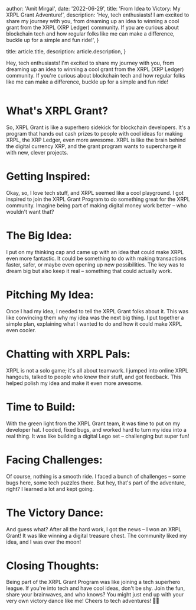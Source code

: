 
  author: 'Amit Mirgal',
  date: '2022-06-29',
  title: 'From Idea to Victory: My XRPL Grant Adventure!',
  description:
    'Hey, tech enthusiasts! I am excited to share my journey with you, from dreaming up an idea to winning a cool grant from the XRPL (XRP Ledger) community. If you are curious about blockchain tech and how regular folks like me can make a difference, buckle up for a simple and fun ride!',
}

  title: article.title,
  description: article.description,
}


Hey, tech enthusiasts! I'm excited to share my journey with you, from dreaming up an idea to winning a cool grant from the XRPL (XRP Ledger) community. If you're curious about blockchain tech and how regular folks like me can make a difference, buckle up for a simple and fun ride!

<Image src={xrplGrant} alt="" />

# What's XRPL Grant?
So, XRPL Grant is like a superhero sidekick for blockchain developers. It's a program that hands out cash prizes to people with cool ideas for making XRPL, the XRP Ledger, even more awesome. XRPL is like the brain behind the digital currency XRP, and the grant program wants to supercharge it with new, clever projects.

# Getting Inspired:
Okay, so, I love tech stuff, and XRPL seemed like a cool playground. I got inspired to join the XRPL Grant Program to do something great for the XRPL community. Imagine being part of making digital money work better – who wouldn't want that?

# The Big Idea:
I put on my thinking cap and came up with an idea that could make XRPL even more fantastic. It could be something to do with making transactions faster, safer, or maybe even opening up new possibilities. The key was to dream big but also keep it real – something that could actually work.

# Pitching My Idea:
Once I had my idea, I needed to tell the XRPL Grant folks about it. This was like convincing them why my idea was the next big thing. I put together a simple plan, explaining what I wanted to do and how it could make XRPL even cooler.

# Chatting with XRPL Pals:
XRPL is not a solo game; it's all about teamwork. I jumped into online XRPL hangouts, talked to people who knew their stuff, and got feedback. This helped polish my idea and make it even more awesome.

# Time to Build:
With the green light from the XRPL Grant team, it was time to put on my developer hat. I coded, fixed bugs, and worked hard to turn my idea into a real thing. It was like building a digital Lego set – challenging but super fun!

# Facing Challenges:
Of course, nothing is a smooth ride. I faced a bunch of challenges – some bugs here, some tech puzzles there. But hey, that's part of the adventure, right? I learned a lot and kept going.

# The Victory Dance:
And guess what? After all the hard work, I got the news – I won an XRPL Grant! It was like winning a digital treasure chest. The community liked my idea, and I was over the moon!

# Closing Thoughts:
Being part of the XRPL Grant Program was like joining a tech superhero league. If you're into tech and have cool ideas, don't be shy. Join the fun, share your brainwaves, and who knows? You might just end up with your very own victory dance like me! Cheers to tech adventures! 🚀✨
